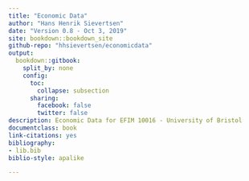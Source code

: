 --- 
title: "Economic Data"
author: "Hans Henrik Sievertsen"
date: "Version 0.8 - Oct 3, 2019"
site: bookdown::bookdown_site
github-repo: "hhsievertsen/economicdata"
output: 
  bookdown::gitbook:
    split_by: none
    config:
      toc:
        collapse: subsection
      sharing:
        facebook: false
        twitter: false
description: Economic Data for EFIM 10016 - University of Bristol
documentclass: book
link-citations: yes
bibliography:
- lib.bib
biblio-style: apalike

---
